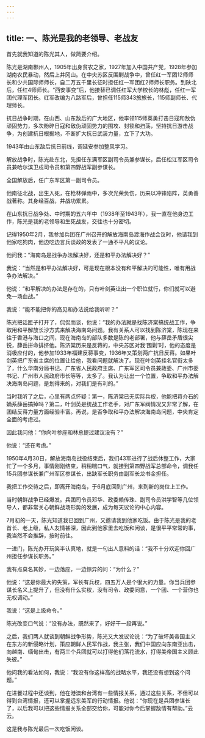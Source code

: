 ```yaml
---
---
---
```

title: 一、陈光是我的老领导、老战友
---




首先就我知道的陈光其人，做简要介绍。

陈光是湖南郴州人，1905年出身贫农之家，1927年加入中国共产党，1928年参加湖南农民暴动，然后上井冈山。在中央苏区反围剿战争中，曾任红一军团12师师长和少共国际师师长，自二万五千里长征时担任红一军团红2师师长职务。到陕北后，任红4师师长。“西安事变”后，他接替已调任红军大学校长的林彪，任红一军团代理军团长。红军改编为八路军后，曾担任115师343旅旅长，115师副师长、代理师长。

抗日战争时期，在山西、山东敌后的广大地区，他率领115师英勇打击日寇和敌伪顽固势力，多次粉碎日寇和敌伪顽固势力的围攻、封锁和扫荡，坚持抗日游击战争，为创建抗日根据地，不断扩大抗日武装力量，立下了大功。

1943年由山东敌后抗日前线，调延安参加整风学习。

解放战争时，陈光赴东北，先担任东满军区副司令员兼参谋长，后任松江军区司令员兼哈尔滨卫戍司令员和第四野战军副参谋长。

全国解放后，任广东军区第一副司令员。

他南征北战，出生入死，在枪林弹雨中，多次光荣负伤，历来以冲锋陷阵，英勇善战著称。其身经百战，并战功累累。

在山东抗日战争处、中时期的五六年中（1938年至1943年），我一直在他身边工作，陈光是我的老领导和生死战友，交往也十分密切。

记得1950年2月，我参加兵团在广州召开的解放海南岛渡海作战会议时，他请我到他家吃狗肉，他边吃边言兵谈政的发表了一通不平凡的议论。

他问我：“海南岛是战争办法解决好，还是和平办法解决好？”

我说：“当然是和平办法解决好，可是现在根本没有和平解决的可能性，唯有用战争办法解决。”

他说：“和平解决的办法是存在的，只有叶剑英让出一个职位就行，你们就可以避免一场血战。”

我说：“能不能把你的高见和办法说给我听听？”

陈光把话匣子打开了，侃侃而谈，他说：“我的办法就是找陈济棠搞统战工作，争取用和平解放长沙方式来解决海南岛问题。我有关系人可以找到陈济棠，陈现在来往于香港与海口之间，现在海南岛的部队多数是陈的老部署，他与薛岳矛盾很尖锐，薛岳拼命排挤他。陈济棠历来是反蒋的，中央苏区对我‘围剿’时，他的态度是消极应付的，他参加1933年福建反蒋事变，1936年又策划两广抗日反蒋。如果叶剑英把广东省主席的位置让给他，我看问题就解决了。现在叶剑英挂名官衔太多了，什么华南分局书记、广东省人民政府主席、广东军区司令员兼政委、广州市委书记、广州市人民政府市长等等，太多了。我认为让出一个位置，争取和平办法解决海南岛问题，是划得来的，对我们是有利的。”

当时我听了之后，心里有两点怀疑：第一，陈济棠已无实际兵权，他能把蒋介石的嫡系薛岳搞掉吗？第二，叶剑英是统战工作老手，对广东军阀情况又非常了解，在团结反蒋力量方面经验丰富。再说，是否争取和平办法解决海南岛问题，中央肯定全面的考虑过。

因此我问他：“你向叶参座和林总提过建议没有？”

他说：“还在考虑。”

1950年4月30日，解放海南岛战役结束后，我们43军进行了战后休整工作，大家忙了一个多月，事情刚刚结束，稍稍喘口气，就接到第四野战军总部命令，调我任15兵团参谋长兼广州军区参谋长，出缺军长职务由副军长龙书金担任。

我把工作交待之后，即离开海南岛，于6月底回到广州，来到新的岗位上工作。

当时朝鲜战争已经爆发。兵团司令员邓华、政委赖传珠、副司令员洪学智等几位领导人，都非常关心朝鲜战场形势的发展，成为每天议论的中心内容。

7月初的一天，陈光知道我已回到广州，又邀请我到他家吃饭。由于陈光是我的老首长、老上级，私人友情甚深，因此到他家里去吃饭和闲谈，是很平平常常的事，我当然不会推辞，按时前往。

一进门，陈光办开玩笑半认真地，就是一句出人意料的话：“我不十分欢迎你回广州担任参谋长职务。”

我有点莫名其妙，一边落座，一边惊异的问：“为什么？”

他说：“这是你最大的失策，军长有兵权，四五万人是个很大的力量。你当兵团参谋长名义上提升了，但没有什么实权，没有司令、政委同意，一个团、一个营你也无权调动。”

我说：“这是上级命令。”

陈光改变口气说：“没有办法，既然来了，好好干一段再说。”

之后，我们两人就谈到朝鲜战争形势，陈光又大发议论说：“为了破坏美帝国主义在东方的新侵略计划，策应朝鲜人民军作战，我主张，我们中国应向东南亚出击，向越南、缅甸出击，有两三个兵团就可以打得他们落花流水，打得美帝国主义顾此失彼。”

他问我的看法如何，我说：“我没有你这样高的战略水平，我还没有想到这个问题。”

在进餐过程中还谈到，他在港澳和台湾有一些情报关系，通过这些关系，不但可以得到台湾情报，还可以掌握远东美军的行动情报。他说：“你现在是兵团参谋长了，以后我可以把这些情报关系全部交给你，可能对你今后掌握敌情有帮助。”云云。

这是我与陈光最后一次吃饭闲谈。